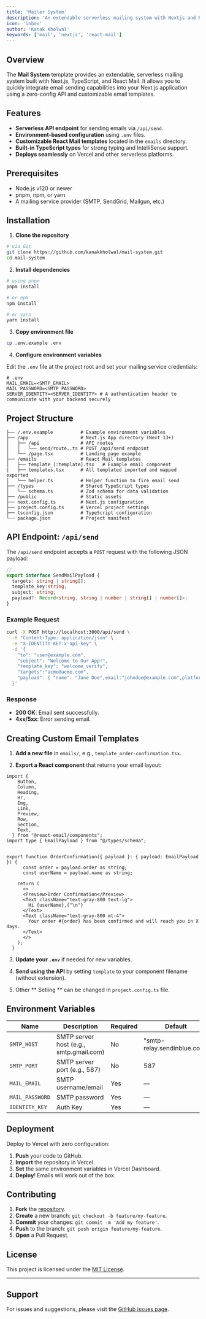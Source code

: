 ```yaml
---
title: 'Mailer System'
description: 'An extendable serverless mailing system with Nextjs and React mail'
icon: 'inbox'
author: 'Kanak Kholwal'
keywords: ['mail', 'nextjs', 'react-mail']
---
```


## Overview

The **Mail System** template provides an extendable, serverless mailing system built with Next.js, TypeScript, and React Mail. It allows you to quickly integrate email sending capabilities into your Next.js application using a zero-config API and customizable email templates.


## Features

* **Serverless API endpoint** for sending emails via `/api/send`.
* **Environment-based configuration** using `.env` files.
* **Customizable React Mail templates** located in the `emails` directory.
* **Built-in TypeScript types** for strong typing and IntelliSense support.
* **Deploys seamlessly** on Vercel and other serverless platforms.

## Prerequisites

* Node.js v120 or newer
* pnpm, npm, or yarn
* A mailing service provider (SMTP, SendGrid, Mailgun, etc.)

## Installation

1. **Clone the repository**

```bash
# via Git
git clone https://github.com/kanakkholwal/mail-system.git
cd mail-system
```

2. **Install dependencies**

```bash
# using pnpm
pnpm install

# or npm
npm install

# or yarn
yarn install
```

3. **Copy environment file**

```bash
cp .env.example .env
```

4. **Configure environment variables**

Edit the `.env` file at the project root and set your mailing service credentials:

```dotenv
# .env
MAIL_EMAIL=<SMTP_EMAIL>
MAIL_PASSWORD=<SMTP_PASSWORD>
SERVER_IDENTITY=<SERVER_IDENTITY> # A authentication header to communicate with your backend securely
```

## Project Structure

```text
├── /.env.example          # Example environment variables
├── /app                   # Next.js App directory (Next 13+)
│   ├── /api               # API routes
│   │   └── send/route..ts # POST /api/send endpoint
│   └── /page.tsx          # Landing page example
├── /emails                # React Mail templates
│   ├── template_[:template].tsx   # Example email component
|   ├── templates.tsx      # All templated imported and mapped exported
│   └── helper.ts          # Helper function to fire email send
├── /types                 # Shared TypeScript types
│   └── schema.ts          # Zod schema for data validation
├── /public                # Static assets
├── next.config.ts         # Next.js configuration
├── project.config.ts      # Vercel project settings
├── tsconfig.json          # TypeScript configuration
└── package.json           # Project manifest
```

## API Endpoint: `/api/send`

The `/api/send` endpoint accepts a `POST` request with the following JSON payload:

```ts
// 
export interface SendMailPayload {
  targets: string | string[];
  template_key:string;
  subject: string;
  payload?: Record<string, string | number | string[] | number[]>;
}
```

### Example Request

```bash
curl -X POST http://localhost:3000/api/send \
  -H "Content-Type: application/json" \
  -H "X-IDENTITY-KEY:x-api-key" \
  -d '{
    "to": "user@example.com",
    "subject": "Welcome to Our App!",
    "template_key": "welcome_verify",
    "targets":"acme@acme.com",
    "payload": { "name": "Jane Doe",email:"johndoe@example.com",platform_name:"Acme" }
  }'
```

### Response

* **200 OK**: Email sent successfully.
* **4xx/5xx**: Error sending email.

## Creating Custom Email Templates

1. **Add a new file** in `emails/`, e.g., `template_order-confirmation.tsx`.

2. **Export a React component** that returns your email layout:

```tsx
import {
    Button,
    Column,
    Heading,
    Hr,
    Img,
    Link,
    Preview,
    Row,
    Section,
    Text,
  } from "@react-email/components";
import type { EmailPayload } from "@/types/schema";


export function OrderConfirmation({ payload }: { payload: EmailPayload }) {
      const order = payload.order as string;
      const userName = payload.name as string;
  
    return (
      <>
      <Preview>Order Confirmation</Preview>
      <Text className="text-gray-800 text-lg">
        Hi {userName},{"\n"}
      </Text>
      <Text className="text-gray-800 mt-4">
        Your order #{order} has been confirmed and will reach you in X days.
      </Text>
      </>
    );
  }
```

3. **Update your `.env`** if needed for new variables.

4. **Send using the API** by setting `template` to your component filename (without extension).

5. Other ** Setiing ** can be changed in `project.config.ts` file.

## Environment Variables

| Name         | Description                              | Required | Default |
| ------------ | ---------------------------------------- | -------- | ------- |
| `SMTP_HOST`  | SMTP server host (e.g., smtp.gmail.com)  | No       | "smtp-relay.sendinblue.com"      |
| `SMTP_PORT`  | SMTP server port (e.g., 587)             | No       | 587      |
| `MAIL_EMAIL`  | SMTP username/email                     | Yes      | —       |
| `MAIL_PASSWORD` | SMTP password                         | Yes      | —       |
| `IDENTITY_KEY ` | Auth Key                              | Yes      | —       |

## Deployment

Deploy to Vercel with zero configuration:

1. **Push** your code to GitHub.
2. **Import** the repository in Vercel.
3. **Set** the same environment variables in Vercel Dashboard.
4. **Deploy**! Emails will work out of the box.

## Contributing

1. **Fork** the [repository](https://github.com/kanakkholwal/mail-system).
2. **Create** a new branch: `git checkout -b feature/my-feature`.
3. **Commit** your changes: `git commit -m 'Add my feature'`.
4. **Push** to the branch: `git push origin feature/my-feature`.
5. **Open** a Pull Request.

## License

This project is licensed under the [MIT License](https://opensource.org/licenses/MIT).

---

## Support

For issues and suggestions, please visit the [GitHub issues page](https://github.com/kanakkholwal/mail-system/issues).

